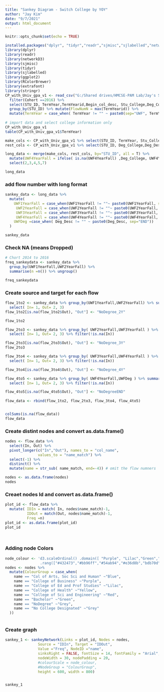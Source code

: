 ---
title: "Sankey Diagram - Switch College by YOY"
author: "Jay Kim"
date: "9/7/2021"
output: html_document
---

```{r setup, include=FALSE}
knitr::opts_chunk$set(echo = TRUE)
```




```{r}
installed.packages("dplyr", "tidyr","readr","sjmisc","sjlabelled","networkD3","ggplot2","lubridate","RColorBrewer","extrafont")
library(dplyr)
library(readr)
library(networkD3)
library(sjmisc)
library(tidyr)
library(sjlabelled)
library(ggplot2)
library(RColorBrewer)
library(extrafont)
library(stringr)
CP_with_Univ_gpa_v1 <- read_csv("G:/Shared drives/HMCSE-PAM Lab/Jay's Space/2021 Active Projects/08/MAJOR SWITCH/01 FILES/SwitchingMajors_LP/CP_with_Univ_gpa_v1.csv") %>%
  filter(Cohort ==2016) %>% 
  select(STU_ID, TermYear,TermYearid,Begin_col_desc, Stu_College,Deg_College,Deg_Desc) %>%  filter( str_detect(TermYear, "Fall")) %>% 
  group_by(STU_ID) %>% mutate(FlowNumN = max(TermYearid)) %>% 
  mutate(TermYear = case_when( TermYear != "" ~ paste0(sep="UWF", TermYear))) 
    
# import data and select college information only
CP_with_Univ_gpa_v1
table(CP_with_Univ_gpa_v1$TermYear) 

```

```{r}
make_cols <- CP_with_Univ_gpa_v1 %>% select(STU_ID, TermYear, Stu_College)%>% group_by(STU_ID) %>% tidyr::pivot_wider(names_from = TermYear, values_from = "Stu_College")
rest_cols <- CP_with_Univ_gpa_v1 %>% select(STU_ID, Deg_College,Deg_Desc,FlowNumN ) %>% unique()

long_data <- merge(make_cols, rest_cols, by="STU_ID", all = T) %>% 
  mutate(UWF4YearFall = ifelse( is.na(UWF4YearFall) ,Deg_College, UWF4YearFall)) %>% 
  select(2,3,4,5,7)

long_data
```
          
    
    
  

### add flow number with long format

```{r}


sankey_data <- long_data %>% 
  mutate(
    UWF1YearFall = case_when(UWF1YearFall != ""~ paste0(UWF1YearFall, sep="_1Y")),
     UWF2YearFall = case_when(UWF2YearFall != ""~ paste0(UWF2YearFall, sep="_2Y")),
     UWF3YearFall = case_when(UWF3YearFall != ""~ paste0(UWF3YearFall, sep="_3Y")),
     UWF4YearFall = case_when(UWF4YearFall != ""~ paste0(UWF4YearFall, sep="_4Y")),
    UWFDeg =case_when( Deg_Desc != "" ~ paste0(Deg_Desc, sep="END"))
  )

sankey_data
```

### Check NA (means Dropped)

```{r}
# Chort 2014 to 2016
freq_sankeydata <- sankey_data %>% 
  group_by(UWF1YearFall,UWF2YearFall) %>% 
  summarise(n =n()) %>% ungroup()

freq_sankeydata
```

### Create source and target for each flow

```{r}


flow_1to2 <- sankey_data %>% group_by(UWF1YearFall,UWF2YearFall) %>% summarise(n =n()) %>%
  select( In= 1, Out= 2, 3)
flow_1to2[is.na(flow_1to2$Out), "Out"] <- "NoDegree_2Y"

flow_1to2
```

```{r}

flow_2to3 <- sankey_data %>% group_by( UWF2YearFall,UWF3YearFall ) %>% summarise(n =n()) %>% 
  select( In= 1, Out= 2, 3) %>% filter(!is.na(In))

flow_2to3[is.na(flow_2to3$Out), "Out"] <- "NoDegree_3Y"
flow_2to3

flow_3to4 <- sankey_data %>% group_by( UWF3YearFall,UWF4YearFall ) %>% summarise(n =n()) %>%  
  select( In= 1, Out= 2, 3) %>% filter(!is.na(In)) 

flow_3to4[is.na(flow_3to4$Out), "Out"] <- "NoDegree_4Y"

flow_4to5 <- sankey_data %>% group_by( UWF4YearFall,UWFDeg ) %>% summarise(n =n()) %>%  
  select( In= 1, Out= 2, 3) %>% filter(!is.na(In))

flow_4to5[is.na(flow_4to5$Out), "Out"] <- "NoDegreeEND"
 
flow_data <- rbind(flow_1to2, flow_2to3, flow_3to4, flow_4to5)


colSums(is.na(flow_data))
flow_data

```

### Create distint nodes and convert as.data.frame()


```{r}

nodes <- flow_data %>% 
  select(In, Out) %>% 
  pivot_longer(c("In","Out"), names_to = "col_name",
               values_to = "name_match") %>% 
  select(-1) %>% 
  distinct() %>% 
  mutate(name = str_sub( name_match, end=-4)) # omit the flow numners  # 29 nodes

nodes <- as.data.frame(nodes)
nodes
```

### Creaet nodes Id and convert as.data.frame()

```{r}
plot_id <- flow_data %>% 
  mutate( IDIn = match( In, nodes$name_match)-1,
          IDOut = match(Out, nodes$name_match)-1,
          Freq =n)
plot_id <- as.data.frame(plot_id)
plot_id




```


### Adding node Colors

```{r}

node_colour <- 'd3.scaleOrdinal() .domain([ "Purple", "Lilac","Green",""Red", "Yellow","Grey","Blue","Orange"])
                .rang(["#432473","#bb96ff","#54ab94","#e36d8b","bdb70d","#817f82","#3f77c4","#e48504"])'
nodes <- nodes %>% 
  mutate(ColourGroup = case_when(
    name == "Col of Arts, Soc Sci and Human" ~"Blue",
    name == "College of Business" ~"Purple",
    name == "College of Ed and Prof Studies" ~"Lilac",
    name == "College of Health" ~"Yellow",
    name == "College of Sci and Engineering" ~"Red",
    name == "Bachelor" ~"Green",
    name == "NoDegree" ~"Grey",
    name == "No College Designated" ~"Grey"
  ))



```


### Create graph

```{r}
sankey_1 <- sankeyNetwork(Links = plot_id, Nodes = nodes,
               Source = "IDIn", Target = "IDOut",
               Value ="Freq", NodeID ="name",
               sinksRight = FALSE, fontSize = 14, fontFamily = "Arial",
               nodeWidth = 30, nodePadding = 20,
               #colourScale = node_colour,
               #NodeGroup = "ColourGroup",
               height = 600, width = 800)


sankey_1




```


